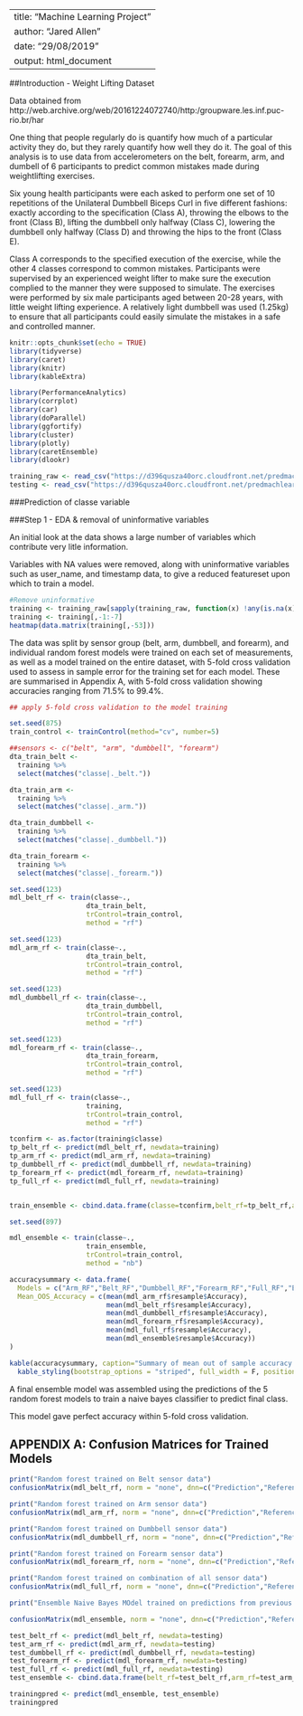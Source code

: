 
---
title: "Machine Learning Project"
author: "Jared Allen"
date: "29/08/2019"
output: html_document
---

##Introduction - Weight Lifting Dataset

Data obtained from http://web.archive.org/web/20161224072740/http:/groupware.les.inf.puc-rio.br/har

One thing that people regularly do is quantify how much of a particular activity they do, but they rarely quantify how well they do it. The goal of this analysis is to use data from accelerometers on the belt, forearm, arm, and dumbell of 6 participants to predict common mistakes made during weightlifting exercises.

Six young health participants were each asked to perform one set of 10 repetitions of the Unilateral Dumbbell Biceps Curl in five different fashions: exactly according to the specification (Class A), throwing the elbows to the front (Class B), lifting the dumbbell only halfway (Class C), lowering the dumbbell only halfway (Class D) and throwing the hips to the front (Class E).

Class A corresponds to the specified execution of the exercise, while the other 4 classes correspond to common mistakes. Participants were supervised by an experienced weight lifter to make sure the execution complied to the manner they were supposed to simulate. The exercises were performed by six male participants aged between 20-28 years, with little weight lifting experience. A relatively light dumbbell was used (1.25kg) to ensure that all participants could easily simulate the mistakes in a safe and controlled manner.


```r
knitr::opts_chunk$set(echo = TRUE)
library(tidyverse)
library(caret)
library(knitr)
library(kableExtra)

library(PerformanceAnalytics)
library(corrplot)
library(car)
library(doParallel)
library(ggfortify)
library(cluster)
library(plotly)
library(caretEnsemble)
library(dlookr)
```

```r
training_raw <- read_csv("https://d396qusza40orc.cloudfront.net/predmachlearn/pml-training.csv",col_names=TRUE)
testing <- read_csv("https://d396qusza40orc.cloudfront.net/predmachlearn/pml-testing.csv",col_names=TRUE)
```

###Prediction of classe variable

###Step 1 - EDA & removal of uninformative variables

An initial look at the data shows a large number of variables which contribute very litle information.

Variables with NA values were removed, along with uninformative variables such as user_name, and timestamp data, to give a reduced featureset upon which to train a model.

```r
#Remove uninformative
training <- training_raw[sapply(training_raw, function(x) !any(is.na(x)))] 
training <- training[,-1:-7]
heatmap(data.matrix(training[,-53]))
```

The data was split by sensor group (belt, arm, dumbbell, and forearm), and individual random forest models were trained on each set of measurements, as well as a model trained on the entire dataset, with 5-fold cross validation used to assess in sample error for the training set for each model. These are summarised in Appendix A, with 5-fold cross validation showing accuracies ranging from 71.5% to 99.4%.

```r

## apply 5-fold cross validation to the model training

set.seed(875)
train_control <- trainControl(method="cv", number=5)

##sensors <- c("belt", "arm", "dumbbell", "forearm")
dta_train_belt <-
  training %>%
  select(matches("classe|._belt."))

dta_train_arm <-
  training %>%
  select(matches("classe|._arm."))

dta_train_dumbbell <-
  training %>%
  select(matches("classe|._dumbbell."))

dta_train_forearm <-
  training %>%
  select(matches("classe|._forearm."))

```

```r

set.seed(123)
mdl_belt_rf <- train(classe~.,
                   dta_train_belt,
                   trControl=train_control,
                   method = "rf")

set.seed(123)
mdl_arm_rf <- train(classe~.,
                   dta_train_belt,
                   trControl=train_control,
                   method = "rf")

set.seed(123)
mdl_dumbbell_rf <- train(classe~.,
                   dta_train_dumbbell,
                   trControl=train_control,
                   method = "rf")

set.seed(123)
mdl_forearm_rf <- train(classe~.,
                   dta_train_forearm,
                   trControl=train_control,
                   method = "rf")

set.seed(123)
mdl_full_rf <- train(classe~.,
                   training,
                   trControl=train_control,
                   method = "rf")
```

```r

tconfirm <- as.factor(training$classe)
tp_belt_rf <- predict(mdl_belt_rf, newdata=training)
tp_arm_rf <- predict(mdl_arm_rf, newdata=training)
tp_dumbbell_rf <- predict(mdl_dumbbell_rf, newdata=training)
tp_forearm_rf <- predict(mdl_forearm_rf, newdata=training)
tp_full_rf <- predict(mdl_full_rf, newdata=training)


train_ensemble <- cbind.data.frame(classe=tconfirm,belt_rf=tp_belt_rf,arm_rf=tp_arm_rf,dumbbell_rf=tp_dumbbell_rf,forearm_rf=tp_forearm_rf,full_rf=tp_full_rf)

set.seed(897)

mdl_ensemble <- train(classe~.,
                   train_ensemble,
                   trControl=train_control,
                   method = "nb")

```

```r

accuracysummary <- data.frame(
  Models = c("Arm_RF","Belt_RF","Dumbbell_RF","Forearm_RF","Full_RF","Ensemble_NB"),
  Mean_OOS_Accuracy = c(mean(mdl_arm_rf$resample$Accuracy),
                        mean(mdl_belt_rf$resample$Accuracy),
                        mean(mdl_dumbbell_rf$resample$Accuracy),
                        mean(mdl_forearm_rf$resample$Accuracy),
                        mean(mdl_full_rf$resample$Accuracy),
                        mean(mdl_ensemble$resample$Accuracy))
)

kable(accuracysummary, caption="Summary of mean out of sample accuracy during 5-fold cross-validation") %>%
  kable_styling(bootstrap_options = "striped", full_width = F, position = "left")

```

A final ensemble model was assembled using the predictions of the 5 random forest models to train a naive bayes classifier to predict final class.

This model gave perfect accuracy within 5-fold cross validation.

## APPENDIX A: Confusion Matrices for Trained Models

```r
print("Random forest trained on Belt sensor data")
confusionMatrix(mdl_belt_rf, norm = "none", dnn=c("Prediction","Reference"))

```

```r
print("Random forest trained on Arm sensor data")
confusionMatrix(mdl_arm_rf, norm = "none", dnn=c("Prediction","Reference"))

```

```r
print("Random forest trained on Dumbbell sensor data")
confusionMatrix(mdl_dumbbell_rf, norm = "none", dnn=c("Prediction","Reference"))

```

```r
print("Random forest trained on Forearm sensor data")
confusionMatrix(mdl_forearm_rf, norm = "none", dnn=c("Prediction","Reference"))

```

```r
print("Random forest trained on combination of all sensor data")
confusionMatrix(mdl_full_rf, norm = "none", dnn=c("Prediction","Reference"))

```



```r

print("Ensemble Naive Bayes MOdel trained on predictions from previous models")

confusionMatrix(mdl_ensemble, norm = "none", dnn=c("Prediction","Reference"))

```

```r

test_belt_rf <- predict(mdl_belt_rf, newdata=testing)
test_arm_rf <- predict(mdl_arm_rf, newdata=testing)
test_dumbbell_rf <- predict(mdl_dumbbell_rf, newdata=testing)
test_forearm_rf <- predict(mdl_forearm_rf, newdata=testing)
test_full_rf <- predict(mdl_full_rf, newdata=testing)
test_ensemble <- cbind.data.frame(belt_rf=test_belt_rf,arm_rf=test_arm_rf,dumbbell_rf=test_dumbbell_rf,forearm_rf=test_forearm_rf,full_rf=test_full_rf)

trainingpred <- predict(mdl_ensemble, test_ensemble)
trainingpred

```